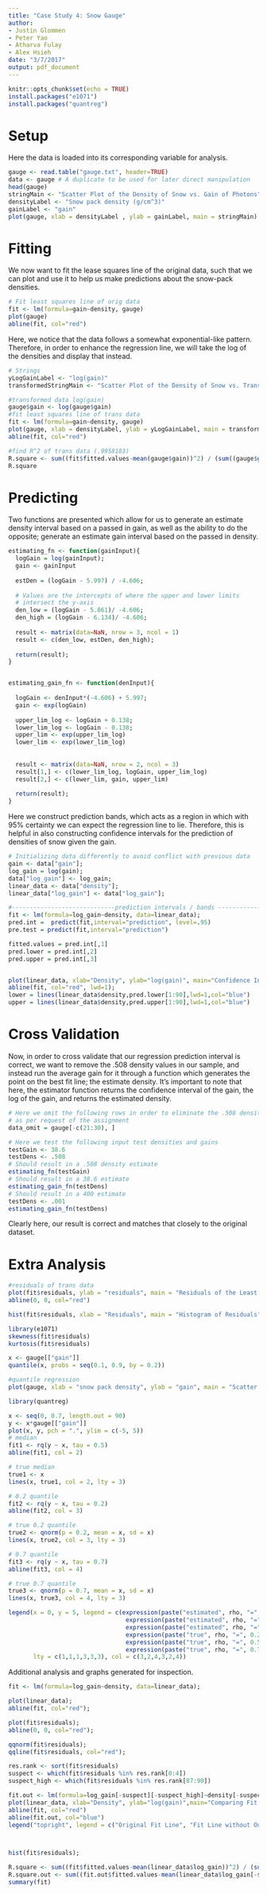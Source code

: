 ```yaml
---
title: "Case Study 4: Snow Gauge"
author: 
- Justin Glommen
- Peter Yao
- Atharva Fulay
- Alex Hsieh
date: "3/7/2017"
output: pdf_document
---
```


```r
knitr::opts_chunk$set(echo = TRUE)
install.packages("e1071")
install.packages("quantreg")
```

# Setup
Here the data is loaded into its corresponding variable for analysis.
```r
gauge <- read.table("gauge.txt", header=TRUE)
data <- gauge # A duplicate to be used for later direct manipulation
head(gauge)
stringMain <- "Scatter Plot of the Density of Snow vs. Gain of Photons"
densityLabel <- "Snow pack density (g/cm^3)"
gainLabel <- "gain"
plot(gauge, xlab = densityLabel , ylab = gainLabel, main = stringMain)
```

# Fitting

We now want to fit the lease squares line of the original data, such that we can plot and use it
to help us make predictions about the snow-pack densities.

```r
# Fit least squares line of orig data
fit <- lm(formula=gain~density, gauge)
plot(gauge)
abline(fit, col="red")
```

Here, we notice that the data follows a somewhat exponential-like pattern. Therefore, in order
to enhance the regression line, we will take the log of the densities and display that instead.

```r
# Strings
yLogGainLabel <- "log(gain)"
transformedStringMain <- "Scatter Plot of the Density of Snow vs. Transformed Gain of Photons"
```

```r
#transformed data log(gain)
gauge$gain <- log(gauge$gain)
#fit least squares line of trans data
fit <- lm(formula=gain~density, gauge)
plot(gauge, xlab = densityLabel, ylab = yLogGainLabel, main = transformedStringMain)
abline(fit, col="red")

#find R^2 of trans data (.9958183)
R.square <- sum((fit$fitted.values-mean(gauge$gain))^2) / (sum((gauge$gain - mean(gauge$gain))^2))
R.square
```


# Predicting
Two functions are presented which allow for us to generate an estimate density interval based on a passed in gain, as well as the ability to do the opposite; generate an estimate gain interval based on the passed in density.
```r
estimating_fn <- function(gainInput){
  logGain = log(gainInput);
  gain <- gainInput
  
  estDen = (logGain - 5.997) / -4.606;
  
  # Values are the intercepts of where the upper and lower limits
  # intersect the y-axis
  den_low = (logGain - 5.861)/ -4.606;
  den_high = (logGain - 6.134)/ -4.606;
  
  result <- matrix(data=NaN, nrow = 3, ncol = 1)
  result <- c(den_low, estDen, den_high);
  
  return(result);
}


estimating_gain_fn <- function(denInput){
  
  logGain <- denInput*(-4.606) + 5.997;
  gain <- exp(logGain)
  
  upper_lim_log <- logGain + 0.138;
  lower_lim_log <- logGain - 0.138;
  upper_lim <- exp(upper_lim_log)
  lower_lim <- exp(lower_lim_log)
  
  
  result <- matrix(data=NaN, nrow = 2, ncol = 3)
  result[1,] <- c(lower_lim_log, logGain, upper_lim_log)
  result[2,] <- c(lower_lim, gain, upper_lim)
  
  return(result);
}
```

Here we construct prediction bands, which acts as a region in which with 95% certainty we can expect the regression line to lie. Therefore, this is helpful in also constructing confidence intervals for the prediction of densities of snow given the gain.
```r
# Initializing data differently to avoid conflict with previous data
gain <- data["gain"];
log_gain = log(gain);
data["log_gain"] <- log_gain;
linear_data <- data["density"];
linear_data["log_gain"] <- data["log_gain"];

#-----------------------------prediction intervals / bands -------------------------------------------
fit <- lm(formula=log_gain~density, data=linear_data);
pred.int =  predict(fit,interval="prediction", level=.95)
pre.test = predict(fit,interval="prediction")

fitted.values = pred.int[,1]
pred.lower = pred.int[,2]
pred.upper = pred.int[,3]


plot(linear_data, xlab="Density", ylab="log(gain)", main="Confidence Interval Bands");
abline(fit, col="red", lwd=1);
lower = lines(linear_data$density,pred.lower[1:90],lwd=1,col="blue")
upper = lines(linear_data$density,pred.upper[1:90],lwd=1,col="blue")
```


# Cross Validation
Now, in order to cross validate that our regression prediction interval is correct, we want to remove the .508 density values in our sample, and instead run the average gain for it through a function which generates the point on the best fit line; the estimate density. It's important to note that here, the estimator function returns the confidence interval of the gain, the log of the gain, and returns the estimated density.
```r
# Here we omit the following rows in order to eliminate the .508 density,
# as per request of the assignment
data_omit = gauge[-c(21:30), ]

# Here we test the following input test densities and gains
testGain <- 38.6
testDens <- .508
# Should result in a .508 density estimate
estimating_fn(testGain)
# Should result in a 38.6 estimate
estimating_gain_fn(testDens)
# Should result in a 400 estimate
testDens <- .001
estimating_gain_fn(testDens)
```
Clearly here, our result is correct and matches that closely to the original dataset.




# Extra Analysis 
```r
#residuals of trans data
plot(fit$residuals, ylab = "residuals", main = "Residuals of the Least Squares Line")
abline(0, 0, col="red")

hist(fit$residuals, xlab = "Residuals", main = "Histogram of Residuals")

library(e1071)   
skewness(fit$residuals)
kurtosis(fit$residuals)

x <- gauge[["gain"]]
quantile(x, probs = seq(0.1, 0.9, by = 0.2))

#quantile regression
plot(gauge, xlab = "snow pack density", ylab = "gain", main = "Scatter Plot of the Density of Snow vs. Gain of Photons")

library(quantreg)

x <- seq(0, 0.7, length.out = 90)
y <- x*gauge[["gain"]]
plot(x, y, pch = ".", ylim = c(-5, 5))
# median
fit1 <- rq(y ~ x, tau = 0.5)
abline(fit1, col = 2)

# true median
true1 <- x
lines(x, true1, col = 2, lty = 3)

# 0.2 quantile
fit2 <- rq(y ~ x, tau = 0.2)
abline(fit2, col = 3)

# true 0.2 quantile
true2 <- qnorm(p = 0.2, mean = x, sd = x)
lines(x, true2, col = 3, lty = 3)

# 0.7 quantile
fit3 <- rq(y ~ x, tau = 0.7)
abline(fit3, col = 4)

# true 0.7 quantile
true3 <- qnorm(p = 0.7, mean = x, sd = x)
lines(x, true3, col = 4, lty = 3)

legend(x = 0, y = 5, legend = c(expression(paste("estimated", rho, "=", 0.2)),
                                 expression(paste("estimated", rho, "=", 0.5)),
                                 expression(paste("estimated", rho, "=", 0.7)),
                                 expression(paste("true", rho, "=", 0.2)),
                                 expression(paste("true", rho, "=", 0.5)),
                                 expression(paste("true", rho, "=", 0.7))),
       lty = c(1,1,1,3,3,3), col = c(3,2,4,3,2,4))

```

Additional analysis and graphs generated for inspection.
```r
fit <- lm(formula=log_gain~density, data=linear_data);

plot(linear_data);
abline(fit, col="red");

plot(fit$residuals);
abline(0, 0, col="red");

qqnorm(fit$residuals);
qqline(fit$residuals, col="red");

res.rank <- sort(fit$residuals)
suspect <- which(fit$residuals %in% res.rank[0:4])
suspect_high <- which(fit$residuals %in% res.rank[87:90])

fit.out <- lm(formula=log_gain[-suspect][-suspect_high]~density[-suspect][-suspect_high], data=linear_data)
plot(linear_data, xlab="Density", ylab="log(gain)",main="Comparing Fit Lines")
abline(fit, col="red")
abline(fit.out, col="blue")
legend("topright", legend = c("Original Fit Line", "Fit Line without Outliers"), lty = c(1,1), col = c(rgb(1,0,0,0.5), rgb(0,0,1,0.5)));



hist(fit$residuals);

R.square <- sum((fit$fitted.values-mean(linear_data$log_gain))^2) / (sum((linear_data$log_gain - mean(linear_data$log_gain))^2))
R.square.out <- sum((fit.out$fitted.values-mean(linear_data$log_gain[-suspect][-suspect_high]))^2) / (sum((linear_data$log_gain[-suspect][-suspect_high] - mean(linear_data$log_gain[-suspect][-suspect_high]))^2))
summary(fit)

```

